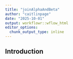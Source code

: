 ```yaml
---
title: "joinAlphaAndBeta"
author: "caitlinpage"
date: "2025-10-01"
output: workflowr::wflow_html
editor_options:
  chunk_output_type: inline
---
```


## Introduction

```r

```

